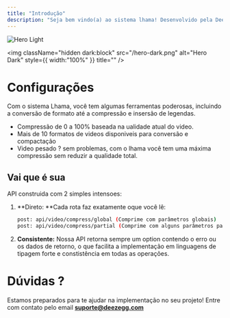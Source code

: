```yaml
---
title: "Introdução"
description: "Seja bem vindo(a) ao sistema lhama! Desenvolvido pela Deez Entertainments, foi criada especialmente para resover o problema de altos volumes de videos criados pelo usuário da atual plataforma de compartilhamento de conteúdos. "
---
```


<img
  className="block dark:hidden"
  src="/images/hero-light.png"
  alt="Hero Light"
/>

<img
  className="hidden dark:block"
  src="/hero-dark.png"
  alt="Hero Dark"
  style={{ width:"100%" }}
  title=""
/>

# <Icon icon="gear" iconType="thin" color="#3e20ff" size={40} /> Configurações

Com o sistema Lhama, você tem algumas ferramentas poderosas, incluindo a conversão de formato até a compressão e insersão de legendas.

- Compressão de 0 a 100% baseada na ualidade atual do video.
- Mais de 10 formatos de videos disponiveis para conversão e compactação
- Video pesado ? sem problemas, com o lhama você tem uma máxima compressão sem reduzir a qualidade total.

## <Icon icon="golf-flag-hole" iconType="thin" color="#3e20ff" size={40} /> **Vai que é sua**

API construida com 2 simples intensoes:

1. **Direto: **Cada rota faz exatamente oque você lê:

   ```bash
   post: api/video/compress/global (Comprime com parâmetros globais)
   post: api/video/compress/partial (Comprime com alguns parâmetros parciais)
   ```
2. **Consistente:** Nossa API retorna sempre um option contendo o erro ou os dados de retorno, o que facilita a implementação em linguagens de tipagem forte e constistência em todas as operações.

# <Icon icon="envelope" iconType="thin" color="#3e20ff" size={40} /> Dúvidas ?

Estamos preparados para te ajudar na implementação no seu projeto\! Entre com contato pelo email [**suporte@deezegg.com**](mailto:suporte@deezegg.com)